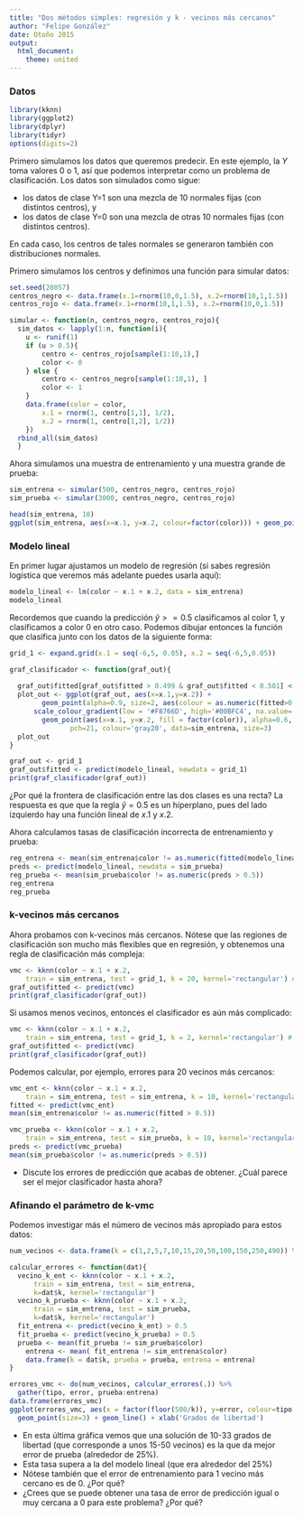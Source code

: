 ```yaml
---
title: "Dos métodos simples: regresión y k - vecinos más cercanos"
author: "Felipe González"
date: Otoño 2015
output: 
  html_document: 
    theme: united
---
```


### Datos

```r
library(kknn)
library(ggplot2)
library(dplyr)
library(tidyr)
options(digits=2)
```



Primero simulamos los datos que queremos predecir. En este ejemplo, la $Y$ 
toma valores 0 o 1, así que podemos interpretar como un problema de clasificación. 
Los datos son simulados como sigue: 

- los datos de clase Y=1 son una mezcla de 10 normales fijas (con distintos centros), y 
- los datos de clase Y=0 son una mezcla de otras 10 normales fijas (con distintos centros). 

En cada caso, los centros de tales normales se generaron también con distribuciones normales.

Primero simulamos los centros y definimos una función para simular datos:

```r
set.seed(28057)
centros_negro <- data.frame(x.1=rnorm(10,0,1.5), x.2=rnorm(10,1,1.5))
centros_rojo <- data.frame(x.1=rnorm(10,1,1.5), x.2=rnorm(10,0,1.5))

simular <- function(n, centros_negro, centros_rojo){
  sim_datos <- lapply(1:n, function(i){
  	u <- runif(1)
  	if (u > 0.5){
  		centro <- centros_rojo[sample(1:10,1),]
  		color <- 0
  	} else {
  		centro <- centros_negro[sample(1:10,1), ]		
  		color <- 1
  	}
  	data.frame(color = color, 
  		x.1 = rnorm(1, centro[1,1], 1/2), 
  		x.2 = rnorm(1, centro[1,2], 1/2))
  	})
  rbind_all(sim_datos)
  }
```

Ahora simulamos una muestra de entrenamiento y una muestra grande de prueba:

```r
sim_entrena <- simular(500, centros_negro, centros_rojo)
sim_prueba <- simular(3000, centros_negro, centros_rojo)

head(sim_entrena, 10)
ggplot(sim_entrena, aes(x=x.1, y=x.2, colour=factor(color))) + geom_point()
```

### Modelo lineal

En primer lugar ajustamos un modelo de regresión (si sabes regresión logística que veremos más adelante
puedes usarla aquí):

```r
modelo_lineal <- lm(color ~ x.1 + x.2, data = sim_entrena)
modelo_lineal
```

Recordemos que cuando la predicción $\hat{y}>=0.5$ clasificamos al color 1, y clasificamos
a color 0 en otro caso. Podemos dibujar entonces la función que clasifica junto con los datos de la siguiente forma:

```r
grid_1 <- expand.grid(x.1 = seq(-6,5, 0.05), x.2 = seq(-6,5,0.05))

graf_clasificador <- function(graf_out){
  
  graf_out$fitted[graf_out$fitted > 0.499 & graf_out$fitted < 0.501] <- NA
  plot_out <- ggplot(graf_out, aes(x=x.1,y=x.2)) + 
	    geom_point(alpha=0.9, size=2, aes(colour = as.numeric(fitted>0.5))) + 
      scale_colour_gradient(low = '#F8766D', high='#00BFC4', na.value='gray20') +
	    geom_point(aes(x=x.1, y=x.2, fill = factor(color)), alpha=0.6, 
	           pch=21, colour='gray20', data=sim_entrena, size=3)
  plot_out
}

```

```r
graf_out <- grid_1
graf_out$fitted <- predict(modelo_lineal, newdata = grid_1) 
print(graf_clasificador(graf_out))
```

¿Por qué la frontera de clasificación entre las dos clases es una recta? La respuesta
es que que la regla $\hat{y}=0.5$ es un hiperplano, pues del lado izquierdo hay una función
lineal de $x.1$ y $x.2$.

Ahora calculamos tasas de clasificación incorrecta de entrenamiento y prueba:

```r
reg_entrena <- mean(sim_entrena$color != as.numeric(fitted(modelo_lineal)>0.5))
preds <- predict(modelo_lineal, newdata = sim_prueba)
reg_prueba <- mean(sim_prueba$color != as.numeric(preds > 0.5))
reg_entrena
reg_prueba
```

### k-vecinos más cercanos

Ahora probamos con k-vecinos más cercanos. Nótese que las regiones de clasificación son mucho más
flexibles que en regresión, y obtenemos una regla de clasificación más compleja:

```r
vmc <- kknn(color ~ x.1 + x.2, 
	train = sim_entrena, test = grid_1, k = 20, kernel='rectangular') # encontrar vecinos más cercanos en grid
graf_out$fitted <- predict(vmc) 
print(graf_clasificador(graf_out))
```


Si usamos menos vecinos, entonces el clasificador es aún más complicado:


```r
vmc <- kknn(color ~ x.1 + x.2, 
	train = sim_entrena, test = grid_1, k = 2, kernel='rectangular') # encontrar vecinos más cercanos en grid
graf_out$fitted <- predict(vmc) 
print(graf_clasificador(graf_out))
```

Podemos calcular, por ejemplo, errores para 20 vecinos más cercanos:


```r
vmc_ent <- kknn(color ~ x.1 + x.2, 
	train = sim_entrena, test = sim_entrena, k = 10, kernel='rectangular') 
fitted <- predict(vmc_ent)
mean(sim_entrena$color != as.numeric(fitted > 0.5))

```

```r
vmc_prueba <- kknn(color ~ x.1 + x.2, 
	train = sim_entrena, test = sim_prueba, k = 10, kernel='rectangular') 
preds <- predict(vmc_prueba) 
mean(sim_prueba$color != as.numeric(preds > 0.5))
```

- Discute los errores de predicción que acabas de obtener. ¿Cuál parece ser el mejor
clasificador hasta ahora?


### Afinando el parámetro de k-vmc

Podemos investigar más el número de vecinos más apropiado para estos datos:



```r
num_vecinos <- data.frame(k = c(1,2,5,7,10,15,20,50,100,150,250,490)) %>% group_by(k)

calcular_errores <- function(dat){
  vecino_k_ent <- kknn(color ~ x.1 + x.2, 
      train = sim_entrena, test = sim_entrena,
      k=dat$k, kernel='rectangular')
  vecino_k_prueba <- kknn(color ~ x.1 + x.2, 
      train = sim_entrena, test = sim_prueba, 
      k=dat$k, kernel='rectangular')
  fit_entrena <- predict(vecino_k_ent) > 0.5
  fit_prueba <- predict(vecino_k_prueba) > 0.5
  prueba <- mean(fit_prueba != sim_prueba$color)
	entrena <- mean( fit_entrena != sim_entrena$color)
	data.frame(k = dat$k, prueba = prueba, entrena = entrena)
}

errores_vmc <- do(num_vecinos, calcular_errores(.)) %>%
  gather(tipo, error, prueba:entrena)
data.frame(errores_vmc)
ggplot(errores_vmc, aes(x = factor(floor(500/k)), y=error, colour=tipo, group=tipo)) + 
  geom_point(size=3) + geom_line() + xlab('Grados de libertad')
```

- En esta última gráfica vemos que una solución de 10-33 grados de libertad (que corresponde
 a unos 15-50 vecinos) es la que da mejor error de prueba (alrededor de 25\%). 
- Esta tasa supera a la del modelo lineal (que era alrededor del 25%) 
 - Nótese también
 que el error de entrenamiento para 1 vecino más cercano es de 0. ¿Por qué?
 - ¿Crees que se puede obtener una tasa de error de predicción igual o muy cercana a 0 para este problema? ¿Por qué?
